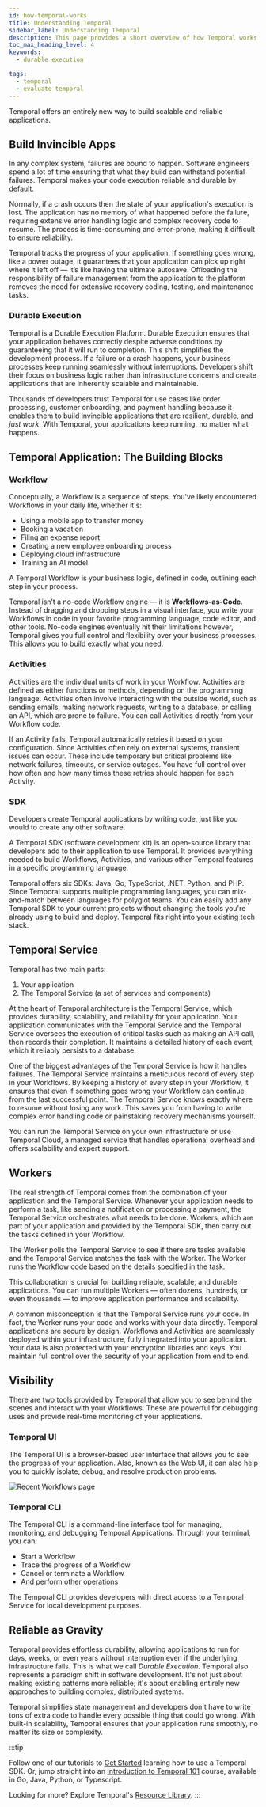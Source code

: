 ```yaml
---
id: how-temporal-works
title: Understanding Temporal
sidebar_label: Understanding Temporal 
description: This page provides a short overview of how Temporal works. 
toc_max_heading_level: 4
keywords:
  - durable execution

tags:
  - temporal
  - evaluate temporal
---
```

Temporal offers an entirely new way to build scalable and reliable applications.

## Build Invincible Apps 
In any complex system, failures are bound to happen. 
Software engineers spend a lot of time ensuring that what they build can withstand potential failures. 
Temporal makes your code execution reliable and durable by default.

Normally, if a crash occurs then the state of your application's execution is lost. 
The application has no memory of what happened before the failure, requiring extensive error handling logic and complex recovery code to resume. 
The process is time-consuming and error-prone, making it difficult to ensure reliability.

Temporal tracks the progress of your application. 
If something goes wrong, like a power outage, it guarantees that your application can pick up right where it left off — it’s like having the ultimate autosave. 
Offloading the responsibility of failure management from the application to the platform removes the need for extensive recovery coding, testing, and maintenance tasks.


### Durable Execution

Temporal is a Durable Execution Platform. 
Durable Execution ensures that your application behaves correctly despite adverse conditions by guaranteeing that it will run to completion. 
This shift simplifies the development process. If a failure or a crash happens, your business processes keep running seamlessly without interruptions. 
Developers shift their focus on business logic rather than infrastructure concerns and create applications that are inherently scalable and maintainable. 

Thousands of developers trust Temporal for use cases like order processing, customer onboarding, and payment handling because it enables them to build invincible applications that are resilient, durable, and *just work*. 
With Temporal, your applications keep running, no matter what happens.

## Temporal Application: The Building Blocks

### Workflow

Conceptually, a Workflow is a sequence of steps. 
You've likely encountered Workflows in your daily life, whether it's:
- Using a mobile app to transfer money
- Booking a vacation
- Filing an expense report
- Creating a new employee onboarding process
- Deploying cloud infrastructure
- Training an AI model

A Temporal Workflow is your business logic, defined in code, outlining each step in your process. 

Temporal isn’t a no-code Workflow engine — it is **Workflows-as-Code**.
Instead of dragging and dropping steps in a visual interface, you write your Workflows in code in your favorite programming language, code editor, and other tools. 
No-code engines eventually hit their limitations however, Temporal gives you full control and flexibility over your business processes. 
This allows you to build exactly what you need. 

### Activities
Activities are the individual units of work in your Workflow.
Activities are defined as either functions or methods, depending on the programming language. 
Activities often involve interacting with the outside world, such as sending emails, making network requests, writing to a database, or calling an API, which are prone to failure. 
You can call Activities directly from your Workflow code. 

If an Activity fails, Temporal automatically retries it based on your configuration. 
Since Activities often rely on external systems, transient issues can occur.
These include temporary but critical problems like network failures, timeouts, or service outages. 
You have full control over how often and how many times these retries should happen for each Activity. 

### SDK
Developers create Temporal applications by writing code, just like you would to create any other software. 

A Temporal SDK (software development kit) is an open-source library that developers add to their application to use Temporal. 
It provides everything needed to build Workflows, Activities, and various other Temporal features in a specific programming language.

Temporal offers six SDKs: Java, Go, TypeScript, .NET, Python, and PHP. 
Since Temporal supports multiple programming languages, you can mix-and-match between languages for polyglot teams. 
You can easily add any Temporal SDK to your current projects without changing the tools you're already using to build and deploy. 
Temporal fits right into your existing tech stack.

## Temporal Service 

Temporal has two main parts:
1. Your application
2. The Temporal Service (a set of services and components)

At the heart of Temporal architecture is the Temporal Service, which provides durability, scalability, and reliability for your application.
Your application communicates with the Temporal Service and the Temporal Service oversees the execution of critical tasks such as making an API call, then records their completion. 
It maintains a detailed history of each event, which it reliably persists to a database. 

One of the biggest advantages of the Temporal Service is how it handles failures. 
The Temporal Service maintains a meticulous record of every step in your Workflows. 
By keeping a history of every step in your Workflow, it ensures that even if something goes wrong your Workflow can continue from the last successful point. 
The Temporal Service knows exactly where to resume without losing any work. 
This saves you from having to write complex error handling code or painstaking recovery mechanisms yourself. 

You can run the Temporal Service on your own infrastructure or use Temporal Cloud, a managed service that handles operational overhead and offers scalability and expert support.

## Workers
The real strength of Temporal comes from the combination of your application and the Temporal Service. 
Whenever your application needs to perform a task, like sending a notification or processing a payment, the Temporal Service orchestrates what needs to be done. 
Workers, which are part of your application and provided by the Temporal SDK, then carry out the tasks defined in your Workflow. 

The Worker polls the Temporal Service to see if there are tasks available and the Temporal Service matches the task with the Worker.
The Worker runs the Workflow code based on the details specified in the task. 

This collaboration is crucial for building reliable, scalable, and durable applications. 
You can run multiple Workers — often dozens, hundreds, or even thousands — to improve application performance and scalability. 

A common misconception is that the Temporal Service runs your code. 
In fact, the Worker runs your code and works with your data directly. 
Temporal applications are secure by design. 
Workflows and Activities are seamlessly deployed within your infrastructure, fully integrated into your application. 
Your data is also protected with your encryption libraries and keys. 
You maintain full control over the security of your application from end to end. 

## Visibility
There are two tools provided by Temporal that allow you to see behind the scenes and interact with your Workflows. 
These are powerful for debugging uses and provide real-time monitoring of your applications. 

### Temporal UI 
The Temporal UI is a browser-based user interface that allows you to see the progress of your application. 
Also, known as the Web UI, it can also help you to quickly isolate, debug, and resolve production problems.

![Recent Workflows page](/img/how-it-works/workflow-details-page-hiw.avif)

### Temporal CLI 
The Temporal CLI is a command-line interface tool for managing, monitoring, and debugging Temporal Applications.
Through your terminal, you can:

- Start a Workflow 
- Trace the progress of a Workflow
- Cancel or terminate a Workflow
- And perform other operations

The Temporal CLI provides developers with direct access to a Temporal Service for local development purposes.

## Reliable as Gravity
Temporal provides effortless durability, allowing applications to run for days, weeks, or even years without interruption even if the underlying infrastructure fails. 
This is what we call _Durable Execution_. Temporal also represents a paradigm shift in software development. 
It's not just about making existing patterns more reliable; it's about enabling entirely new approaches to building complex, distributed systems. 

Temporal simplifies state management and developers don't have to write tons of extra code to handle every possible thing that could go wrong.
With built-in scalability, Temporal ensures that your application runs smoothly, no matter its size or complexity.

:::tip

Follow one of our tutorials to [Get Started](https://learn.temporal.io/getting_started/) learning how to use a Temporal SDK.
Or, jump straight into an [Introduction to Temporal 101](https://learn.temporal.io/courses/temporal_101/) course, available in Go, Java, Python, or Typescript.

Looking for more? Explore Temporal's [Resource Library](https://temporal.io/resources).
:::
